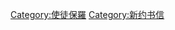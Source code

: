 {{Catmore}}
{{Commonscat|Epistles of Saint Paul}}

[[Category:使徒保羅|Category:使徒保羅]]
[[Category:新约书信|Category:新约书信]]